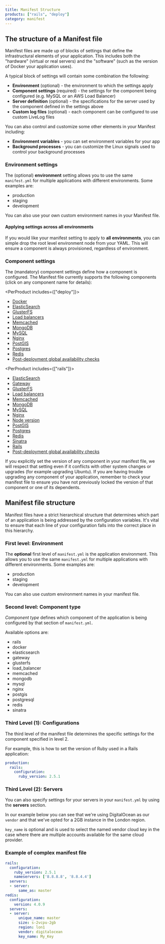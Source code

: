 ```yaml
---
title: Manifest Structure
products: ["rails", "deploy"]
category: manifest
---
```


## The structure of a Manifest file

Manifest files are made up of blocks of settings that define the infrastructural elements of your application. This includes both the "hardware" (virtual or real servers) and the "software" (such as the version of Docker your application uses). 

A typical block of settings will contain some combination the following:

- **Environment** (optional) - the environment to which the settings apply
- **Component settings** (required) - the settings for the component being configured (e.g. MySQL or an AWS Load Balancer)
- **Server definition** (optional) - the specifications for the server used by the component defined in the settings above
- **Custom log files** (optional) - each component can be configured to use custom LiveLog files

You can also control and customize some other elements in your Manifest including:

- **Environment variables** - you can set environment variables for your app
- **Background processes** - you can customize the Linux signals used to control your background processes

### Environment settings

The (optional) **environment** setting allows you to use the same `manifest.yml` for multiple applications with different environments. Some examples are:

- production
- staging
- development

You can also use your own custom environment names in your Manifest file.

#### Applying settings across all environments

If you would like your manifest setting to apply to **all environments**, you can simple drop the root level environment node from your YAML. This will ensure a component is always provisioned, regardless of environment.

### Component settings

The (mandatory) component settings define how a component is configured. The Manifest file currently supports the following components (click on any component name for details):

<PerProduct includes={["deploy"]}>
*   [Docker](/:product/:version?/manifest/_docker)
*   [ElasticSearch](/:product/:version?/manifest/_elasticsearch)
*   [GlusterFS](/:product/:version?/manifest/_glusterfs)
*   [Load balancers](/:product/:version?/manifest/_load-balancer-aws)
*   [Memcached](/:product/:version?/manifest/_memcached)
*   [MongoDB](/:product/:version?/manifest/_mongodb)
*   [MySQL](/:product/:version?/manifest/_mysql)
*   [Nginx](/:product/:version?/manifest/_nginx)
*   [PostGIS](/:product/:version?/manifest/_postgresql)
*   [Postgres](/:product/:version?/manifest/_postgresql)
*   [Redis](/:product/:version?/manifest/_redis)
*   [Post-deployment global availability checks](/:product/:version?/manifest/_health-checks)
</PerProduct>

<PerProduct includes={["rails"]}>
*   [ElasticSearch](/:product/:version?/manifest/_elasticsearch)
*   [Gateway](/:product/:version?/manifest/_gateway)
*   [GlusterFS](/:product/:version?/manifest/_glusterfs)
*   [Load balancers](/:product/:version?/manifest/_load-balancer-aws)
*   [Memcached](/:product/:version?/manifest/_memcached)
*   [MongoDB](/:product/:version?/manifest/_mongodb)
*   [MySQL](/:product/:version?/manifest/_mysql)
*   [Nginx](/:product/:version?/manifest/_nginx)
*   [Node version](/:product/:version?/manifest/_rails-rack)
*   [PostGIS](/:product/:version?/manifest/_postgresql)
*   [Postgres](/:product/:version?/manifest/_postgresql)
*   [Redis](/:product/:version?/manifest/_redis)
*   [Sinatra](/:product/:version?/manifest/_rails-rack)
*   [Rails](/:product/:version?/manifest/_rails-rack)
*   [Post-deployment global availability checks](/:product/:version?/manifest/_health-checks)
</PerProduct>

<Callout type="warning" title="Locking versions">
If you explicitly set the version of any component in your manifest file, we will respect that setting even if it conflicts with other system changes or upgrades (for example upgrading Ubuntu). If you are having trouble upgrading any component of your application, remember to check your manifest file to ensure you have not previously locked the version of that component or one of its dependents.
</Callout>

## Manifest file structure

Manifest files have a strict hierarchical structure that determines which part of an application is being addressed by the configuration variables. It's vital to ensure that each line of your configuration falls into the correct place in this hierarchy.

### First level: Environment

The **optional** first level of `manifest.yml` is the application environment. This allows you to use the same `manifest.yml` for multiple applications with different environments. Some examples are:

- production
- staging
- development

You can also use custom environment names in your manifest file.

### Second level: Component type

*Component type* defines which component of the application is being configured by that section of `manifest.yml`. 

Available options are:

- rails
- docker
- elasticsearch
- gateway
- glusterfs
- load_balancer
- memcached
- mongodb
- mysql
- nginx
- postgis
- postgresql
- redis
- sinatra

### Third Level (1): Configurations

The third level of the manifest file determines the specific settings for the component specified in level 2.

For example, this is how to set the version of Ruby used in a Rails application:

```yaml
production:
  rails:
    configuration:
      ruby_version: 2.5.1
```

### Third Level (2): Servers

You can also specify settings for your servers in your `manifest.yml` by using the **servers** section.

In our example below you can see that we're using DigitalOcean as our `vendor` and that we've opted for a 2GB instance in the London region. 

`key_name` is optional and is used to select the named vendor cloud key in the case where there are multiple accounts available for the same cloud provider.

### Example of complex manifest file

```yaml
rails:
  configuration:
    ruby_version: 2.5.1
    nameservers: ['8.8.8.8', '8.8.4.4']
  servers:
  - server:
      same_as: master
redis:
  configuration:
    version: 4.0.9
  servers:
  - server:
      unique_name: master
      size: s-2vcpu-2gb
      region: lon1
      vendor: digitalocean
      key_name: My_Key
```